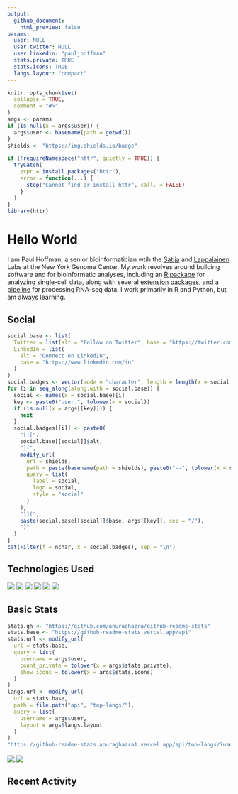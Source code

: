 ```yaml
---
output: 
  github_document:
    html_preview: false
params:
  user: NULL
  user.twitter: NULL
  user.linkedin: "pauljhoffman"
  stats.private: TRUE
  stats.icons: TRUE
  langs.layout: "compact"
---
```


<!-- README.md is generated from README.Rmd. Please edit that file -->

```r
knitr::opts_chunk$set(
  collapse = TRUE,
  comment = "#>"
)
args <- params
if (is.null(x = args$user)) {
  args$user <- basename(path = getwd())
}
shields <- "https://img.shields.io/badge"
```

```r
if (!requireNamespace("httr", quietly = TRUE)) {
  tryCatch(
    expr = install.packages("httr"),
    error = function(...) {
      stop("Cannot find or install httr", call. = FALSE)
    }
  )
}
library(httr)
```

# Hello World

I am Paul Hoffman, a senior bioinformatician wtih the [Satija](https://satijalab.org) and [Lappalainen](https://tllab.org) Labs at the New York Genome Center. My work revolves around building software and for bioinformatic analyses, including an [R package](https://github.com/satijalab/seurat) for analyzing single-cell data, along with several [extension](https://github.com/satijalab/seurat-data) [packages](https://github.com/mojaveazure/seurat-disk), and a [pipeline](https://github.com/LappalainenLab/RNApipeline) for processing RNA-seq data. I work primarily in R and Python, but am always learning.

## Social

<!-- badges: start -->
```r
social.base <- list(
  Twitter = list(alt = "Follow on Twitter", base = "https://twitter.com"),
  LinkedIn = list(
    alt = "Connect on LinkedIn",
    base = "https://www.linkedin.com/in"
  )
)
social.badges <- vector(mode = "character", length = length(x = social.base))
for (i in seq_along(along.with = social.base)) {
  social <- names(x = social.base)[i]
  key <- paste0("user.", tolower(x = social))
  if (is.null(x = args[[key]])) {
    next
  }
  social.badges[[i]] <- paste0(
    "[![",
    social.base[[social]]$alt,
    "](",
    modify_url(
      url = shields,
      path = paste(basename(path = shields), paste0("--", tolower(x = social)), sep  = "/"),
      query = list(
        label = social,
        logo = social,
        style = "social"
      )
    ),
    ")](",
    paste(social.base[[social]]$base, args[[key]], sep = "/"),
    ")"
  )
}
cat(Filter(f = nchar, x = social.badges), sep = "\n")
```

<!-- badges: end -->

## Technologies Used

<!-- badges: start -->
![](https://img.shields.io/badge/r-%23276DC3.svg?&logo=r&logoColor=white)
![](https://img.shields.io/badge/python%20-%2314354C.svg?&logo=python&logoColor=white)
![](https://img.shields.io/badge/markdown-%23000000.svg?&logo=markdown&logoColor=white)
![](https://img.shields.io/badge/git%20-%23F05033.svg?&logo=git&logoColor=white)
![](https://img.shields.io/badge/github%20-%23121011.svg?&logo=github&logoColor=white)
![](https://img.shields.io/badge/docker%20-%230db7ed.svg?&logo=docker&logoColor=white)
<!-- ![](https://img.shields.io/badge/Google%20Cloud%20-%234285F4.svg?&logo=google-cloud&logoColor=white) -->
<!-- badges: end -->

## Basic Stats

```r
stats.gh <- "https://github.com/anuraghazra/github-readme-stats"
stats.base <- "https://github-readme-stats.vercel.app/api"
stats.url <- modify_url(
  url = stats.base,
  query = list(
    username = args$user,
    count_private = tolower(x = args$stats.private),
    show_icons = tolower(x = args$stats.icons)
  )
)
langs.url <- modify_url(
  url = stats.base,
  path = file.path("api", "top-langs/"),
  query = list(
    username = args$user,
    layout = args$langs.layout
  )
)
"https://github-readme-stats.anuraghazra1.vercel.app/api/top-langs/?username=filiptronicek"
```

<a href="`r stats.gh`">
  <img align="center" src="`r stats.url`" />
</a>
<a href="`r stats.gh`">
  <img align="center" src="`r langs.url`" />
</a>

## Recent Activity

<!--START_SECTION:activity-->
